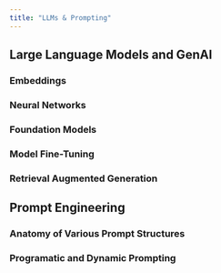 ```yaml
---
title: "LLMs & Prompting"
---
```


## Large Language Models and GenAI

### Embeddings

### Neural Networks

### Foundation Models

### Model Fine-Tuning

### Retrieval Augmented Generation

## Prompt Engineering

### Anatomy of Various Prompt Structures

### Programatic and Dynamic Prompting
